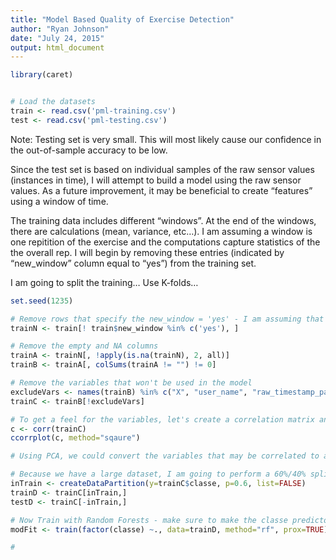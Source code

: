 ```yaml
---
title: "Model Based Quality of Exercise Detection"
author: "Ryan Johnson"
date: "July 24, 2015"
output: html_document
---
```


```r
library(caret)


# Load the datasets
train <- read.csv('pml-training.csv')
test <- read.csv('pml-testing.csv')
```

Note: Testing set is very small. This will most likely cause our confidence in the out-of-sample accuracy to be low.

Since the test set is based on individual samples of the raw sensor values (instances in time), I will attempt to build a model using the raw sensor values. As a future improvement, it may be beneficial to create "features" using a window of time. 

The training data includes different "windows". At the end of the windows, there are calculations (mean, variance, etc...). I am assuming a window is one repitition of the exercise and the computations capture statistics of the the overall rep. I will begin by removing these entries (indicated by "new_window" column equal to "yes") from the training set.

I am going to split the training... Use K-folds...


```r
set.seed(1235)

# Remove rows that specify the new_window = 'yes' - I am assuming that these rows represent computed values of previous raw sensor values and I only want to build a model on raw sensor data
trainN <- train[! train$new_window %in% c('yes'), ]

# Remove the empty and NA columns
trainA <- trainN[, !apply(is.na(trainN), 2, all)]
trainB <- trainA[, colSums(trainA != "") != 0]

# Remove the variables that won't be used in the model
excludeVars <- names(trainB) %in% c("X", "user_name", "raw_timestamp_part_1", "raw_timestamp_part_2", "cvtd_timestamp", "new_window", "num_window")
trainC <- trainB[!excludeVars]

# To get a feel for the variables, let's create a correlation matrix and plot
c <- corr(trainC)
ccorrplot(c, method="sqaure")

# Using PCA, we could convert the variables that may be correlated to a set of linearly uncorrelated variables. This will result in the largest amount of variablility in the data as possible. However, another approach is to use Random Forests (which uses sampling with replacement) to detect variable interactions. Further, there have been studies showing that Random Forests are great models for activity detection where the raw sensors have a large amount of noise (See http://www.robertjross.org/wp-content/uploads/2014/04/ross-kelleher-uncertainty-in-AAL.pdf). 

# Because we have a large dataset, I am going to perform a 60%/40% split
inTrain <- createDataPartition(y=trainC$classe, p=0.6, list=FALSE)
trainD <- trainC[inTrain,]
testD <- trainC[-inTrain,]

# Now Train with Random Forests - make sure to make the classe predictor a factor variable
modFit <- train(factor(classe) ~., data=trainD, method="rf", prox=TRUE)

# 



```
